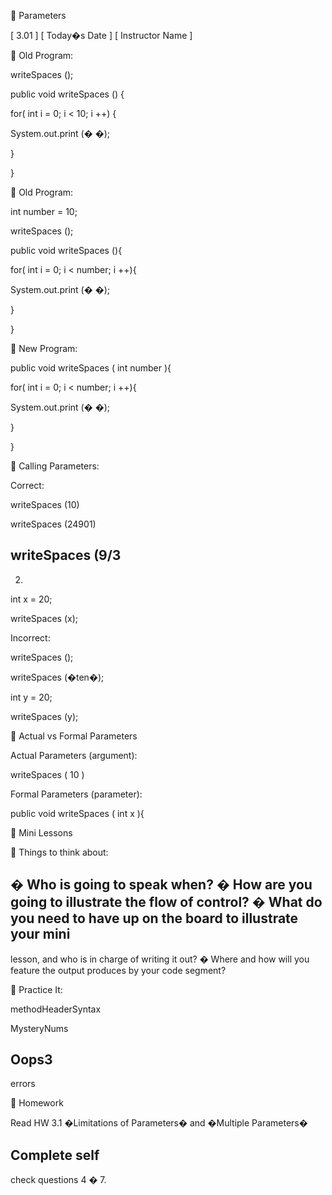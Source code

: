 
Parameters


[ 3.01 ] [ Today�s Date ] [ Instructor Name ]



Old Program:


writeSpaces
();


public void 
writeSpaces
() {


for(
int
i
= 0; 
i
< 10; 
i
++) {


System.out.print
(� �);


}


}



Old Program:


int
number = 10;


writeSpaces
();


public void 
writeSpaces
(){


for(
int
i
= 0; 
i
< number; 
i
++){


System.out.print
(� �);


}


}



New Program:


public void 
writeSpaces
(
int
number
){


for(
int
i
= 0; 
i
< number; 
i
++){


System.out.print
(� �);


}


}



Calling Parameters:


Correct:


writeSpaces
(10)


writeSpaces
(24901)


writeSpaces
(9/3
-
2)


int
x = 20;


writeSpaces
(x);


Incorrect:


writeSpaces
();


writeSpaces
(�ten�);


int
y = 20;


writeSpaces
(y);



Actual vs Formal Parameters


Actual Parameters (argument):


writeSpaces
(
10
)


Formal Parameters (parameter):


public void 
writeSpaces
(
int
x
){



Mini Lessons



Things to think about:


�
Who is going to speak when?
�
How are you going to illustrate the flow of control?
�
What do you need to have up on the board to illustrate your mini
-
lesson, and who is in charge of writing it out?
�
Where and how will you feature the output produces by your code 
segment?



Practice It:


methodHeaderSyntax


MysteryNums


Oops3
-
errors



Homework


Read HW 3.1 �Limitations of Parameters� and �Multiple Parameters�


Complete self
-
check questions 4 
�
7.



